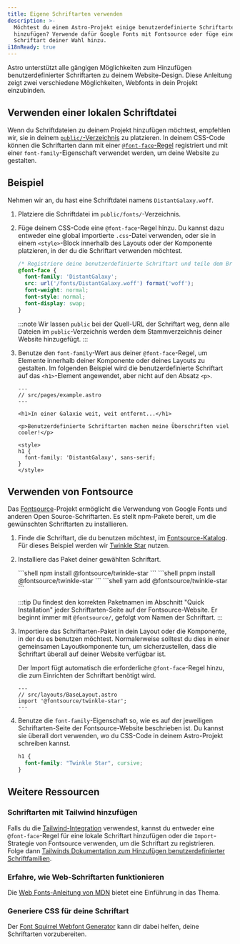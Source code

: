 ```yaml
---
title: Eigene Schriftarten verwenden
description: >-
  Möchtest du einem Astro-Projekt einige benutzerdefinierte Schriftarten
  hinzufügen? Verwende dafür Google Fonts mit Fontsource oder füge eine
  Schriftart deiner Wahl hinzu.
i18nReady: true
---
```




Astro unterstützt alle gängigen Möglichkeiten zum Hinzufügen benutzerdefinierter Schriftarten zu deinem Website-Design. Diese Anleitung zeigt zwei verschiedene Möglichkeiten, Webfonts in dein Projekt einzubinden.

## Verwenden einer lokalen Schriftdatei

Wenn du Schriftdateien zu deinem Projekt hinzufügen möchtest, empfehlen wir, sie in deinem [`public/`-Verzeichnis](/de/basics/project-structure/#public) zu platzieren. In deinem CSS-Code können die Schriftarten dann mit einer [`@font-face`-Regel](https://developer.mozilla.org/en-US/docs/Web/CSS/@font-face) registriert und mit einer `font-family`-Eigenschaft verwendet werden, um deine Website zu gestalten.

## Beispiel

Nehmen wir an, du hast eine Schriftdatei namens `DistantGalaxy.woff`.

1. Platziere die Schriftdatei im `public/fonts/`-Verzeichnis.

2. Füge deinem CSS-Code eine `@font-face`-Regel hinzu. Du kannst dazu entweder eine global importierte `.css`-Datei verwenden, oder sie in einem `<style>`-Block innerhalb des Layouts oder der Komponente platzieren, in der du die Schriftart verwenden möchtest.

    ```css
    /* Registriere deine benutzerdefinierte Schriftart und teile dem Browser mit, wo sie zu finden ist. */
    @font-face {
      font-family: 'DistantGalaxy';
      src: url('/fonts/DistantGalaxy.woff') format('woff');
      font-weight: normal;
      font-style: normal;
      font-display: swap;
    }
    ```

    :::note
    Wir lassen `public` bei der Quell-URL der Schriftart weg, denn alle Dateien im `public`-Verzeichnis werden dem Stammverzeichnis deiner Website hinzugefügt.
    :::

3. Benutze den `font-family`-Wert aus deiner `@font-face`-Regel, um Elemente innerhalb deiner Komponente oder deines Layouts zu gestalten. Im folgenden Beispiel wird die benutzerdefinierte Schriftart auf das `<h1>`-Element angewendet, aber nicht auf den Absatz `<p>`.

    ```astro {10-12}
    ---
    // src/pages/example.astro
    ---

    <h1>In einer Galaxie weit, weit entfernt...</h1>

    <p>Benutzerdefinierte Schriftarten machen meine Überschriften viel cooler!</p>

    <style>
    h1 {
      font-family: 'DistantGalaxy', sans-serif;
    }
    </style>
    ```

## Verwenden von Fontsource

Das [Fontsource](https://fontsource.org/)-Projekt ermöglicht die Verwendung von Google Fonts und anderen Open Source-Schriftarten. Es stellt npm-Pakete bereit, um die gewünschten Schriftarten zu installieren.

1. Finde die Schriftart, die du benutzen möchtest, im [Fontsource-Katalog](https://fontsource.org/fonts). Für dieses Beispiel werden wir [Twinkle Star](https://fontsource.org/fonts/twinkle-star) nutzen.

2. Installiere das Paket deiner gewählten Schriftart. 

    <PackageManagerTabs>
      <Fragment slot="npm">
      ```shell
      npm install @fontsource/twinkle-star
      ```
      </Fragment>
      <Fragment slot="pnpm">
      ```shell
      pnpm install @fontsource/twinkle-star
      ```
      </Fragment>
      <Fragment slot="yarn">
      ```shell
      yarn add @fontsource/twinkle-star
      ```
      </Fragment>
    </PackageManagerTabs>

    :::tip
    Du findest den korrekten Paketnamen im Abschnitt "Quick Installation" jeder Schriftarten-Seite auf der Fontsource-Website. Er beginnt immer mit `@fontsource/`, gefolgt vom Namen der Schriftart.
    :::

3. Importiere das Schriftarten-Paket in dein Layout oder die Komponente, in der du es benutzen möchtest. Normalerweise solltest du dies in einer gemeinsamen Layoutkomponente tun, um sicherzustellen, dass die Schriftart überall auf deiner Website verfügbar ist.

    Der Import fügt automatisch die erforderliche `@font-face`-Regel hinzu, die zum Einrichten der Schriftart benötigt wird.

    ```astro
    ---
    // src/layouts/BaseLayout.astro
    import '@fontsource/twinkle-star';
    ---
    ```

4. Benutze die `font-family`-Eigenschaft so, wie es auf der jeweiligen Schriftarten-Seite der Fontsource-Website beschrieben ist. Du kannst sie überall dort verwenden, wo du CSS-Code in deinem Astro-Projekt schreiben kannst.

    ```css
    h1 {
      font-family: "Twinkle Star", cursive;
    }
    ```

## Weitere Ressourcen

### Schriftarten mit Tailwind hinzufügen

Falls du die [Tailwind-Integration](/de/guides/integrations-guide/tailwind/) verwendest, kannst du entweder eine `@font-face`-Regel für eine lokale Schriftart hinzufügen oder die `Import`-Strategie von Fontsource verwenden, um die Schriftart zu registrieren. Folge dann [Tailwinds Dokumentation zum Hinzufügen benutzerdefinierter Schriftfamilien](https://tailwindcss.com/docs/font-family#using-custom-values).

### Erfahre, wie Web-Schriftarten funktionieren

Die [Web Fonts-Anleitung von MDN](https://developer.mozilla.org/en-US/docs/Learn/CSS/Styling_text/Web_fonts) bietet eine Einführung in das Thema.

### Generiere CSS für deine Schriftart

Der [Font Squirrel Webfont Generator](https://www.fontsquirrel.com/tools/webfont-generator) kann dir dabei helfen, deine Schriftarten vorzubereiten.
